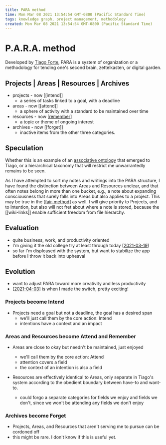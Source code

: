 ```yaml
---
title: PARA method
time: Mon Mar 08 2021 13:54:54 GMT-0800 (Pacific Standard Time)
tags: knowledge graph, project management, methodology
created: Mon Mar 08 2021 13:54:54 GMT-0800 (Pacific Standard Time)
---
```


# P.A.R.A. method

Developed by [Tiago Forte](https://fortelabs.co/blog/para/), PARA is a system of organization or a methodology for tending one's second brain, zettelkasten, or digital garden.

## Projects | Areas | Resources | Archives

- projects - now [[intend]]
  - a series of tasks linked to a goal, with a deadline
- areas - now [[attend]]
  - a sphere of activity with a standard to be maintained over time
- resources - now [[remember]]
  - a topic or theme of ongoing interest
- archives - now [[forget]]
  - inactive items from the other three categories.

## Speculation

Whether this is an example of an [associative ontology](https://notes.andymatuschak.org/z29hLZHiVt7W2uss2uMpSZquAX5T6vaeSF6Cy) that emerged to Tiago, or a hierarchical taxonomy that will restrict me unwarrantedly remains to be seen.

As I have attempted to sort my notes and writings into the PARA structure, I have found the distinction between Areas and Resources unclear, and that often notes belong in more than one bucket, e.g., a note about expanding consciousness that surely falls into Areas but also applies to a project. This may be true in the [[fair-method]] as well. I will give priority to Projects, and to Intention, but also will not fret about where a note is stored, because the [[wiki-links]] enable sufficient freedom from file hierarchy.

## Evaluation

- quite business, work, and productivity oriented
- I'm giving it the old college try at least through today [[2021-03-19]]
- so far I'm displeased with the system, but want to stabilize the app before I throw it back into upheaval

## Evolution

- want to adjust PARA toward more creativity and less productivity
- [[2021-04-03]] is when I made the switch, pretty exciting!

### Projects become Intend

- Projects need a goal but not a deadline, the goal has a desired span
  - we'll just call them by the core action: Intend
  - intentions have a context and an impact

### Areas and Resources become Attend and Remember

- Areas are close to okay but needn't be maintained, just enjoyed
  - we'll call them by the core action: Attend
  - attention covers a field
  - the context of an intention is also a field
- Resources are effectively identical to Areas, only separate in Tiago's system according to the obedient boundary between have-to and want-to.

  - could forgo a separate categories for fields we enjoy and fields we don't, since we won't be attending any fields we don't enjoy

### Archives become Forget

- Projects, Areas, and Resources that aren't serving me to pursue can be cordoned off
- this might be rare. I don't know if this is useful yet.

[//begin]: # "Autogenerated link references for markdown compatibility"
[remember]: ../remember "Remember"
[fair-method]: fair-method "FAIR Method"
[2021-03-19]: ../forget/journal/2021-03-19 "Kerrbear Journal 2021-03-19"
[2021-04-03]: ../forget/journal/2021-04-03 "Journal of Kerrbear 2021-04-03"
[//end]: # "Autogenerated link references"
